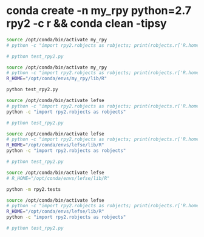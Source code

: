 
# conda create -n my_rpy python=2.7 rpy2 -c r  && conda clean -tipsy

```bash
source /opt/conda/bin/activate my_rpy
# python -c "import rpy2.robjects as robjects; print(robjects.r['R.home']()[0])"

# python test_rpy2.py
```


```bash
source /opt/conda/bin/activate my_rpy
# python -c "import rpy2.robjects as robjects; print(robjects.r['R.home']()[0])"
R_HOME="/opt/conda/envs/my_rpy/lib/R"

python test_rpy2.py
```


```bash
source /opt/conda/bin/activate lefse
# python -c "import rpy2.robjects as robjects; print(robjects.r['R.home']()[0])"
python -c "import rpy2.robjects as robjects"

# python test_rpy2.py
```


```bash
source /opt/conda/bin/activate lefse
# python -c "import rpy2.robjects as robjects; print(robjects.r['R.home']()[0])"
R_HOME="/opt/conda/envs/lefse/lib/R"
python -c "import rpy2.robjects as robjects"

# python test_rpy2.py
```

```bash
source /opt/conda/bin/activate lefse
# R_HOME="/opt/conda/envs/lefse/lib/R"

python -m rpy2.tests
```


```bash
source /opt/conda/bin/activate lefse
# python -c "import rpy2.robjects as robjects; print(robjects.r['R.home']()[0])"
R_HOME="/opt/conda/envs/lefse/lib/R"
python -c "import rpy2.robjects as robjects"

# python test_rpy2.py
```